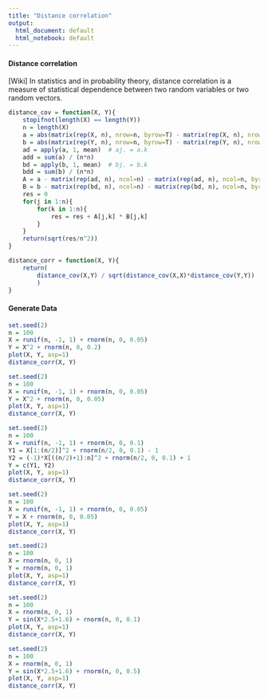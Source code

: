 ```yaml
---
title: "Distance correlation"
output:
  html_document: default
  html_notebook: default
---
```


#### Distance correlation    
[Wiki] In statistics and in probability theory, distance correlation is a measure of statistical dependence between two random variables or two random vectors.    


```r
distance_cov = function(X, Y){
    stopifnot(length(X) == length(Y))
    n = length(X)
    a = abs(matrix(rep(X, n), nrow=n, byrow=T) - matrix(rep(X, n), nrow=n))
    b = abs(matrix(rep(Y, n), nrow=n, byrow=T) - matrix(rep(Y, n), nrow=n))
    ad = apply(a, 1, mean)  # aj. = a.k
    add = sum(a) / (n*n)
    bd = apply(b, 1, mean)  # bj. = b.k
    bdd = sum(b) / (n*n)
    A = a - matrix(rep(ad, n), ncol=n) - matrix(rep(ad, n), ncol=n, byrow=T) + matrix(rep(add, n*n), ncol=n)
    B = b - matrix(rep(bd, n), ncol=n) - matrix(rep(bd, n), ncol=n, byrow=T) + matrix(rep(bdd, n*n), ncol=n)
    res = 0
    for(j in 1:n){
        for(k in 1:n){
            res = res + A[j,k] * B[j,k]
        }
    }
    return(sqrt(res/n^2))
}

distance_corr = function(X, Y){
    return(
        distance_cov(X,Y) / sqrt(distance_cov(X,X)*distance_cov(Y,Y))
        )
}
```

#### Generate Data
```r
set.seed(2)
n = 100
X = runif(n, -1, 1) + rnorm(n, 0, 0.05)
Y = X^2 + rnorm(n, 0, 0.2)
plot(X, Y, asp=1)
distance_corr(X, Y)
```

```r
set.seed(2)
n = 100
X = runif(n, -1, 1) + rnorm(n, 0, 0.05)
Y = X^2 + rnorm(n, 0, 0.05)
plot(X, Y, asp=1)
distance_corr(X, Y)
```


```r
set.seed(2)
n = 100
X = runif(n, -1, 1) + rnorm(n, 0, 0.1)
Y1 = X[1:(n/2)]^2 + rnorm(n/2, 0, 0.1) - 1
Y2 = (-1)*X[((n/2)+1):n]^2 + rnorm(n/2, 0, 0.1) + 1
Y = c(Y1, Y2)
plot(X, Y, asp=1)
distance_corr(X, Y)
```


```r
set.seed(2)
n = 100
X = runif(n, -1, 1) + rnorm(n, 0, 0.05)
Y = X + rnorm(n, 0, 0.05)
plot(X, Y, asp=1)
distance_corr(X, Y)
```

```r
set.seed(2)
n = 100
X = rnorm(n, 0, 1)
Y = rnorm(n, 0, 1)
plot(X, Y, asp=1)
distance_corr(X, Y)
```


```r
set.seed(2)
n = 100
X = rnorm(n, 0, 1)
Y = sin(X*2.5+1.6) + rnorm(n, 0, 0.1)
plot(X, Y, asp=1)
distance_corr(X, Y)
```


```r
set.seed(2)
n = 100
X = rnorm(n, 0, 1)
Y = sin(X*2.5+1.6) + rnorm(n, 0, 0.5)
plot(X, Y, asp=1)
distance_corr(X, Y)
```





